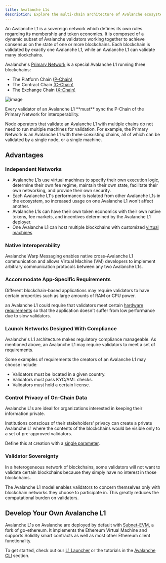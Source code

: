 ```yaml
---
title: Avalanche L1s
description: Explore the multi-chain architecture of Avalanche ecosystem.
---
```



An <GlossaryTerm>Avalanche L1</GlossaryTerm> is a sovereign network which defines its own rules regarding its membership and token economics. It is composed of a dynamic subset of <GlossaryTerm>Avalanche</GlossaryTerm> <GlossaryTerm>validator</GlossaryTerm>s working together to achieve <GlossaryTerm>consensus</GlossaryTerm> on the state of one or more <GlossaryTerm>blockchain</GlossaryTerm>s. Each <GlossaryTerm>blockchain</GlossaryTerm> is validated by exactly one <GlossaryTerm>Avalanche L1</GlossaryTerm>, while an <GlossaryTerm>Avalanche L1</GlossaryTerm> can validate many <GlossaryTerm>blockchain</GlossaryTerm>s.

<GlossaryTerm>Avalanche</GlossaryTerm>'s [<GlossaryTerm>Primary Network</GlossaryTerm>](/docs/quick-start/primary-network) is a special <GlossaryTerm>Avalanche L1</GlossaryTerm> running three <GlossaryTerm>blockchain</GlossaryTerm>s:

- The <GlossaryTerm>Platform Chain</GlossaryTerm> [(<GlossaryTerm>P-Chain</GlossaryTerm>)](/docs/quick-start/primary-network#p-chain)
- The <GlossaryTerm>Contract Chain</GlossaryTerm> [(<GlossaryTerm>C-Chain</GlossaryTerm>)](/docs/quick-start/primary-network#c-chain)
- The <GlossaryTerm>Exchange Chain</GlossaryTerm> [(<GlossaryTerm>X-Chain</GlossaryTerm>)](/docs/quick-start/primary-network#x-chain)

![image](/images/subnet1.png)

<Callout title="Note">
Every <GlossaryTerm>validator</GlossaryTerm> of an <GlossaryTerm>Avalanche L1</GlossaryTerm> **must** sync the <GlossaryTerm>P-Chain</GlossaryTerm> of the <GlossaryTerm>Primary Network</GlossaryTerm> for interoperability.
</Callout>

<GlossaryTerm>Node</GlossaryTerm> operators that validate an <GlossaryTerm>Avalanche L1</GlossaryTerm> with multiple chains do not need to run multiple machines for validation. For example, the <GlossaryTerm>Primary Network</GlossaryTerm> is an <GlossaryTerm>Avalanche L1</GlossaryTerm> with three coexisting chains, all of which can be validated by a single <GlossaryTerm>node</GlossaryTerm>, or a single machine.

## Advantages

### Independent Networks

- <GlossaryTerm>Avalanche L1</GlossaryTerm>s use <GlossaryTerm>virtual machine</GlossaryTerm>s to specify their own execution logic, determine their own fee regime, maintain their own state, facilitate their own networking, and provide their own security.
- Each <GlossaryTerm>Avalanche L1</GlossaryTerm>'s performance is isolated from other <GlossaryTerm>Avalanche L1</GlossaryTerm>s in the ecosystem, so increased usage on one <GlossaryTerm>Avalanche L1</GlossaryTerm> won't affect another.
- <GlossaryTerm>Avalanche L1</GlossaryTerm>s can have their own token economics with their own native <GlossaryTerm>token</GlossaryTerm>s, fee markets, and incentives determined by the <GlossaryTerm>Avalanche L1</GlossaryTerm> deployer.
- One <GlossaryTerm>Avalanche L1</GlossaryTerm> can host multiple <GlossaryTerm>blockchain</GlossaryTerm>s with customized [<GlossaryTerm>virtual machine</GlossaryTerm>s](/docs/quick-start/virtual-machines).

### Native Interoperability

<GlossaryTerm>Avalanche</GlossaryTerm> Warp Messaging enables native cross-<GlossaryTerm>Avalanche L1</GlossaryTerm> communication and allows <GlossaryTerm>Virtual Machine</GlossaryTerm> (VM) developers to implement arbitrary communication protocols between any two <GlossaryTerm>Avalanche L1</GlossaryTerm>s.

### Accommodate App-Specific Requirements

Different <GlossaryTerm>blockchain</GlossaryTerm>-based applications may require <GlossaryTerm>validator</GlossaryTerm>s to have certain properties such as large amounts of RAM or CPU power.

an <GlossaryTerm>Avalanche L1</GlossaryTerm> could require that <GlossaryTerm>validator</GlossaryTerm>s meet certain [hardware requirements](/docs/nodes/run-a-node/manually#hardware-and-os-requirements) so that the application doesn't suffer from low performance due to slow <GlossaryTerm>validator</GlossaryTerm>s.

### Launch Networks Designed With Compliance

<GlossaryTerm>Avalanche</GlossaryTerm>'s L1 architecture makes regulatory compliance manageable. As mentioned above, an <GlossaryTerm>Avalanche L1</GlossaryTerm> may require <GlossaryTerm>validator</GlossaryTerm>s to meet a set of requirements.

Some examples of requirements the creators of an <GlossaryTerm>Avalanche L1</GlossaryTerm> may choose include:

- <GlossaryTerm>Validator</GlossaryTerm>s must be located in a given country.
- <GlossaryTerm>Validator</GlossaryTerm>s must pass KYC/AML checks.
- <GlossaryTerm>Validator</GlossaryTerm>s must hold a certain license.

### Control Privacy of On-Chain Data

<GlossaryTerm>Avalanche L1</GlossaryTerm>s are ideal for organizations interested in keeping their information private.

Institutions conscious of their stakeholders' privacy can create a private <GlossaryTerm>Avalanche L1</GlossaryTerm> where the contents of the <GlossaryTerm>blockchain</GlossaryTerm>s would be visible only to a set of pre-approved <GlossaryTerm>validator</GlossaryTerm>s.

Define this at creation with a [single parameter](/docs/nodes/configure/avalanche-l1-configs#private-avalanche-l1).

### Validator Sovereignty

In a heterogeneous network of <GlossaryTerm>blockchain</GlossaryTerm>s, some <GlossaryTerm>validator</GlossaryTerm>s will not want to validate certain <GlossaryTerm>blockchain</GlossaryTerm>s because they simply have no interest in those <GlossaryTerm>blockchain</GlossaryTerm>s.

The <GlossaryTerm>Avalanche L1</GlossaryTerm> model enables <GlossaryTerm>validator</GlossaryTerm>s to concern themselves only with <GlossaryTerm>blockchain</GlossaryTerm> networks they choose to participate in. This greatly reduces the computational burden on <GlossaryTerm>validator</GlossaryTerm>s.

## Develop Your Own Avalanche L1

<GlossaryTerm>Avalanche L1</GlossaryTerm>s on <GlossaryTerm>Avalanche</GlossaryTerm> are deployed by default with [Subnet-EVM](https://github.com/ava-labs/subnet-evm#subnet-evm), a fork of go-ethereum. It implements the <GlossaryTerm>Ethereum</GlossaryTerm> <GlossaryTerm>Virtual Machine</GlossaryTerm> and supports Solidity <GlossaryTerm>smart contract</GlossaryTerm>s as well as most other <GlossaryTerm>Ethereum</GlossaryTerm> client functionality.

To get started, check out our [L1 Launcher](/tools/l1-launcher) or the tutorials in the [<GlossaryTerm>Avalanche</GlossaryTerm> CLI](/docs/tooling/create-avalanche-l1) section.
